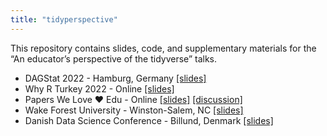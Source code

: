```yaml
---
title: "tidyperspective"
---
```


This repository contains slides, code, and supplementary materials for the "An educator's perspective of the tidyverse" talks.

-   DAGStat 2022 - Hamburg, Germany [\[slides\]](talks/dagstat-2022.html)
-   Why R Turkey 2022 - Online [\[slides\]](talks/whyR-turkey-2022.html)
-   Papers We Love ❤️ Edu - Online [\[slides\]](talks/papers-we-love.html) [\[discussion\]](https://github.com/papers-we-love/edu/discussions/6)
-   Wake Forest University - Winston-Salem, NC [\[slides\]](talks/wfu.html)
-   Danish Data Science Conference - Billund, Denmark [\[slides\]](talks/dds.html)
